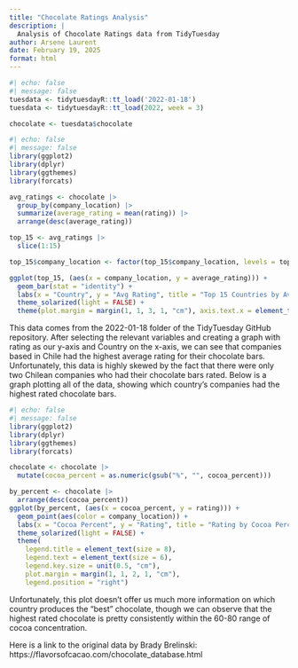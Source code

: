 ```yaml
---
title: "Chocolate Ratings Analysis"
description: |
  Analysis of Chocolate Ratings data from TidyTuesday
author: Arsene Laurent
date: February 19, 2025
format: html
---
```


```r
#| echo: false
#| message: false
tuesdata <- tidytuesdayR::tt_load('2022-01-18')
tuesdata <- tidytuesdayR::tt_load(2022, week = 3)

chocolate <- tuesdata$chocolate
```

```r
#| echo: false
#| message: false
library(ggplot2)
library(dplyr)
library(ggthemes)
library(forcats)

avg_ratings <- chocolate |>
  group_by(company_location) |>
  summarize(average_rating = mean(rating)) |>
  arrange(desc(average_rating))

top_15 <- avg_ratings |>
  slice(1:15)

top_15$company_location <- factor(top_15$company_location, levels = top_15$company_location)

ggplot(top_15, (aes(x = company_location, y = average_rating))) +
  geom_bar(stat = "identity") +
  labs(x = "Country", y = "Avg Rating", title = "Top 15 Countries by Average Rating") +
  theme_solarized(light = FALSE) +
  theme(plot.margin = margin(1, 1, 3, 1, "cm"), axis.text.x = element_text(angle = 45, hjust = 1))
```


This data comes from the 2022-01-18 folder of the TidyTuesday GitHub repository. After selecting the relevant variables and creating a graph with rating as our y-axis and Country on the x-axis, we can see that companies based in Chile had the highest average rating for their chocolate bars. Unfortunately, this data is highly skewed by the fact that there were only two Chilean companies who had their chocolate bars rated. Below is a graph plotting all of the data, showing which country's companies had the highest rated chocolate bars.

```r
#| echo: false
#| message: false
library(ggplot2)
library(dplyr)
library(ggthemes)
library(forcats)

chocolate <- chocolate |> 
  mutate(cocoa_percent = as.numeric(gsub("%", "", cocoa_percent)))

by_percent <- chocolate |>
  arrange(desc(cocoa_percent))
ggplot(by_percent, (aes(x = cocoa_percent, y = rating))) +
  geom_point(aes(color = company_location)) +
  labs(x = "Cocoa Percent", y = "Rating", title = "Rating by Cocoa Percent") +
  theme_solarized(light = FALSE) +
  theme(
    legend.title = element_text(size = 8),
    legend.text = element_text(size = 6),
    legend.key.size = unit(0.5, "cm"),
    plot.margin = margin(1, 1, 2, 1, "cm"),
    legend.position = "right")
```
Unfortunately, this plot doesn't offer us much more information on which country produces the "best" chocolate, though we can observe that the highest rated chocolate is pretty consistently within the 60-80$%$ range of cocoa concentration.


Here is a link to the original data by Brady Brelinski: https://flavorsofcacao.com/chocolate_database.html